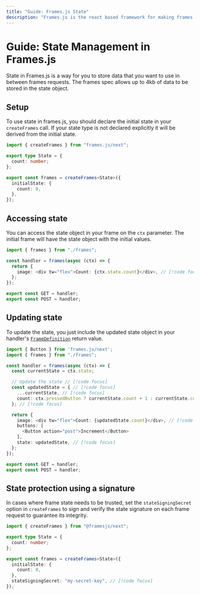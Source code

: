```yaml
---
title: "Guide: Frames.js State"
description: "Frames.js is the react based framework for making frames. Debugger included."
---
```



# Guide: State Management in Frames.js

State in Frames.js is a way for you to store data that you want to use in between frames requests. The frames spec allows up to 4kb of data to be stored in the state object.

<StackblitzEmbed
  file="app/examples/new-api-state/page.tsx"
  initialBrowserPath="/examples/new-api-state"
/>

## Setup

To use state in frames.js, you should declare the initial state in your `createFrames` call. If your state type is not declared explicitly it will be derived from the initial state.

```ts [frames.ts]
import { createFrames } from "frames.js/next";

export type State = {
  count: number;
};

export const frames = createFrames<State>({
  initialState: {
    count: 0,
  },
});
```

## Accessing state

You can access the state object in your frame on the `ctx` parameter. The initial frame will have the state object with the initial values.

```ts [route.tsx]
import { frames } from "./frames";

const handler = frames(async (ctx) => {
  return {
    image: <div tw="flex">Count: {ctx.state.count}</div>, // [!code focus]
  };
});

export const GET = handler;
export const POST = handler;
```

## Updating state

To update the state, you just include the updated state object in your handler's [`FrameDefinition`](/reference/core/createFrames#framedefinition) return value.

```ts [route.tsx]
import { Button } from 'frames.js/next';
import { frames } from "./frames";

const handler = frames(async (ctx) => {
  const currentState = ctx.state;

  // Update the state // [!code focus]
  const updatedState = { // [!code focus]
    ...currentState, // [!code focus]
    count: ctx.pressedButton ? currentState.count + 1 : currentState.count, // [!code focus]
  }; // [!code focus]

  return {
    image: <div tw="flex">Count: {updatedState.count}</div>, // [!code focus],
    buttons: [
      <Button action="post">Increment</Button>
    ],
    state: updatedState, // [!code focus]
  };
});

export const GET = handler;
export const POST = handler;
```

## State protection using a signature

In cases where frame state needs to be trusted, set the `stateSigningSecret` option in `createFrames` to sign and verify the state signature on each frame request to guarantee its integrity.

```ts [frames.ts]
import { createFrames } from "@framesjs/next";

export type State = {
  count: number;
};

export const frames = createFrames<State>({
  initialState: {
    count: 0,
  },
  stateSigningSecret: "my-secret-key", // [!code focus]
});
```
